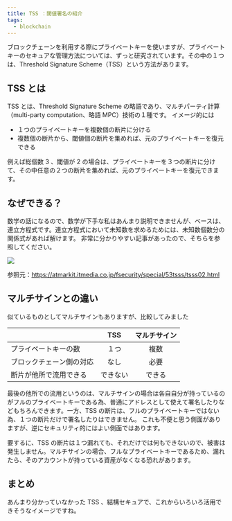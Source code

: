 ```yaml
---
title: TSS ：閾値署名の紹介
tags:
  - blockchain
---
```


ブロックチェーンを利用する際にプライベートキーを使いますが、プライベートキーのセキュアな管理方法については、ずっと研究されています。その中の１つは、Threshold Signature Scheme（TSS）という方法があります。
<!--truncate-->

## TSS とは
TSS とは、Threshold Signature Scheme の略語であり、マルチパーティ計算（multi-party computation、略語 MPC）技術の１種です。
イメージ的には

- １つのプライベートキーを複数個の断片に分ける
- 複数個の断片から、閾値個の断片を集めれば、元のプライベートキーを復元できる

例えば総個数 3 、閾値が 2 の場合は、プライベートキーを３つの断片に分けて、その中任意の２つの断片を集めれば、元のプライベートキーを復元できます。

## なぜできる？
数学の話になるので、数学が下手な私はあんまり説明できませんが、ベースは、連立方程式です。連立方程式において未知数を求めるためには、未知数個数分の関係式があれば解けます。
非常に分かりやすい記事があったので、そちらを参照してください。

![](./images/tsss02.gif)

参照元：https://atmarkit.itmedia.co.jp/fsecurity/special/53tsss/tsss02.html

## マルチサインとの違い
似ているものとしてマルチサインもありますが、比較してみました

  | TSS | マルチサイン
-- | :--: | :--:
プライベートキーの数 | １つ | 複数
ブロックチェーン側の対応 | なし | 必要
断片が他所で流用できる | できない | できる

最後の他所での流用というのは、マルチサインの場合は各自自分が持っているのがフルのプライベートキーである為、普通にアドレスとして使えて署名したりなどもちろんできます。一方、TSS の断片は、フルのプライベートキーではない為、１つの断片だけで署名したりはできません。
これも不便と思う側面がありますが、逆にセキュリティ的にはよい側面ではあります。

要するに、TSS の断片は１つ漏れても、それだけでは何もできないので、被害は発生しません。マルチサインの場合、フルなプライベートキーであるため、漏れたら、そのアカウントが持っている資産がなくなる恐れがあります。

## まとめ
あんまり分かっていなかった TSS 、結構セキュアで、これからいろいろ活用できそうなイメージですね。
